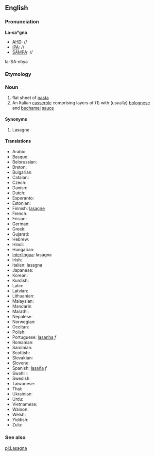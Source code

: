 ==English==

===Pronunciation===
'''La-sa*gna'''
*[[AHD]]: //
*[[IPA]]: //
*[[SAMPA]]: //
la-SA-nhya

===Etymology===
===Noun===
#flat sheet of [[pasta]]
#An Italian [[casserole]] comprising layers of (1) with (usually) [[bolognese]] and [[bechamel]] [[sauce]]
====Synonyms====
#Lasagne

====Translations====
*Arabic:
*Basque:
*Belorussian:
*Breton:
*Bulgarian:
*Catalan:
*Czech:
*Danish:
*Dutch:
*Esperanto:
*Estonian:
*Finnish: [[lasagne]]
*French:
*Frisian:
*German:
*Greek:
*Gujarati:
*Hebrew:
*Hindi:
*Hungarian:
*[[Interlingua]]: lasagna
*Irish:
*Italian: lasagna
*Japanese:
*Korean:
*Kurdish:
*Latin:
*Latvian:
*Lithuanian:
*Malaysian:
*Mandarin:
*Marathi:
*Nepalese:
*Norwegian:
*Occitan:
*Polish:
*Portuguese: [[lasanha]] ''f''
*Romanian:
*Sardinian:
*Scottish:
*Slovakian:
*Slovene:
*Spanish: [[lasaña]] ''f''
*Swahili:
*Swedish:
*Taiwanese:
*Thai:
*Ukrainian:
*Urdu:
*Vietnamese:
*Waloon:
*Welsh:
*Yiddish:
*Zulu:

===See also===
{{wikipedia}}

[[pl:Lasagna]]